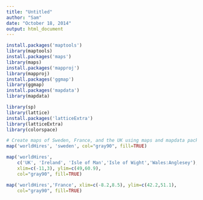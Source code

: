 ```yaml
---
title: "Untitled"
author: "Sam"
date: "October 18, 2014"
output: html_document
---
```


```r
install.packages('maptools')
library(maptools)
install.packages('maps')
library(maps)
install.packages('mapproj')
library(mapproj)
install.packages('ggmap')
library(ggmap)
install.packages('mapdata')
library(mapdata)

library(sp)
library(lattice)
install.packages('latticeExtra')
library(latticeExtra)
library(colorspace)

# Create maps of Sweden, France, and the UK using maps and mapdata packages
map('worldHires', 'sweden', col="gray90", fill=TRUE)

map('worldHires',
    c('UK', 'Ireland', 'Isle of Man','Isle of Wight','Wales:Anglesey'),
    xlim=c(-11,3), ylim=c(49,60.9),
    col="gray90", fill=TRUE)

map('worldHires','France', xlim=c(-8.2,8.5), ylim=c(42.2,51.1),
    col="gray90", fill=TRUE)
```